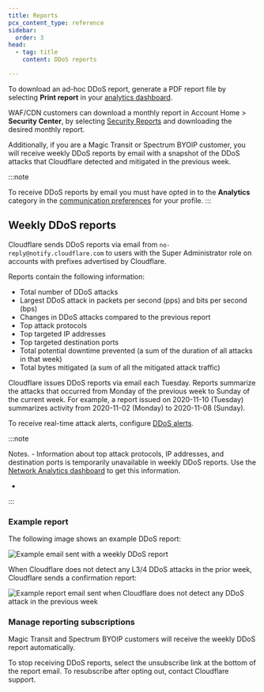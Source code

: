 ```yaml
---
title: Reports
pcx_content_type: reference
sidebar:
  order: 3
head:
  - tag: title
    content: DDoS reports

---
```



To download an ad-hoc DDoS report, generate a PDF report file by selecting **Print report** in your [analytics dashboard](/ddos-protection/reference/analytics/).

WAF/CDN customers can download a monthly report in Account Home > **Security Center**, by selecting [Security Reports](/security-center/app-security-reports/) and downloading the desired monthly report.

Additionally, if you are a Magic Transit or Spectrum BYOIP customer, you will receive weekly DDoS reports by email with a snapshot of the DDoS attacks that Cloudflare detected and mitigated in the previous week.

:::note

To receive DDoS reports by email you must have opted in to the **Analytics** category in the [communication preferences](/fundamentals/setup/account/customize-account/communication-preference/) for your profile. 
:::

## Weekly DDoS reports

Cloudflare sends DDoS reports via email from `no-reply@notify.cloudflare.com` to users with the Super Administrator role on accounts with prefixes advertised by Cloudflare.

Reports contain the following information:

- Total number of DDoS attacks
- Largest DDoS attack in packets per second (pps) and bits per second (bps)
- Changes in DDoS attacks compared to the previous report
- Top attack protocols
- Top targeted IP addresses
- Top targeted destination ports
- Total potential downtime prevented (a sum of the duration of all attacks in that week)
- Total bytes mitigated (a sum of all the mitigated attack traffic)

Cloudflare issues DDoS reports via email each Tuesday. Reports summarize the attacks that occurred from Monday of the previous week to Sunday of the current week. For example, a report issued on 2020-11-10 (Tuesday) summarizes activity from 2020-11-02 (Monday) to 2020-11-08 (Sunday).

To receive real-time attack alerts, configure [DDoS alerts](/ddos-protection/reference/alerts/).

:::note

Notes. - Information about top attack protocols, IP addresses, and destination ports is temporarily unavailable in weekly DDoS reports. Use the [Network Analytics dashboard](/analytics/network-analytics/) to get this information.
- <Render file="alerts-and-reports-independent" />
:::

### Example report

The following image shows an example DDoS report:

![Example email sent with a weekly DDoS report](~/assets/images/ddos-protection/ddos-report-email.png)

When Cloudflare does not detect any L3/4 DDoS attacks in the prior week, Cloudflare sends a confirmation report:

![Example report email sent when Cloudflare does not detect any DDoS attack in the previous week](~/assets/images/ddos-protection/ddos-report-no-attacks.png)

### Manage reporting subscriptions

Magic Transit and Spectrum BYOIP customers will receive the weekly DDoS report automatically.

To stop receiving DDoS reports, select the unsubscribe link at the bottom of the report email. To resubscribe after opting out, contact Cloudflare support.
